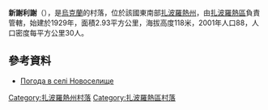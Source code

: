 {{coord|48|1|39|N|35|1|7|E|scale:100000|display=title}}

'''新謝利謝'''（{{lang-uk|Новоселище}}），是[[烏克蘭|烏克蘭]]的村落，位於該國東南部[[扎波羅熱州|扎波羅熱州]]，由[[扎波羅熱區|扎波羅熱區]]負責管轄，始建於1929年，面積2.93平方公里，海拔高度118米，2001年人口88，人口密度每平方公里30人。

==參考資料==
* [http://weather.in.ua/ua/zaporozhskaja/18034 Погода в селі Новоселище] {{Wayback|url=http://weather.in.ua/ua/zaporozhskaja/18034 |date=20160305083501 }}

[[Category:扎波羅熱州村落|Category:扎波羅熱州村落]]
[[Category:扎波羅熱區村落|Category:扎波羅熱區村落]]


{{Zaporizhia-geo-stub}}